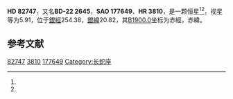 {{Starbox begin
| name = HD 82747
}}
{{Starbox observe
| epoch = [[J2000.0|J2000.0]]
| constell = {{星座名待查}}<ref name=SIMBAD>{{cite web
 | url=http://simbad.u-strasbg.fr/simbad/sim-id?Ident=HR+3810
 | title =Pulsating variable Star
 | publisher=Centre de Données astronomiques de Strasbourg
 | work=SIMBAD
 | accessdate=2012-07-13}}</ref><ref name=DATA>{{cite web
 | url=http://vizier.u-strasbg.fr/viz-bin/VizieR-5?-out.add=.&-source=5050&-corr=PK=HR&-out.max=9999&HR=3810
 | title=VizieR Detailed Page
 | accessdate=2012-07-13
 | archive-date=2016-03-05
 | archive-url=https://web.archive.org/web/20160305004944/http://vizier.u-strasbg.fr/viz-bin/VizieR-5?-out.add=.&-source=5050&-corr=PK=HR&-out.max=9999&HR=3810
 | dead-url=no
 }}</ref>
| 星官 = 
| ra = {{RA|9|33|26.2}}<ref name=SIMBAD /><ref name=DATA />
| dec = {{DEC|-22|51|50}}<ref name=SIMBAD /><ref name=DATA />
| appmag_v = 5.91<ref name=SIMBAD /><ref name=DATA />
}}
{{Starbox character
| class = A0Vn<ref name=SIMBAD /><ref name=DATA />
| b-v = 0.02<ref name=SIMBAD /><ref name=DATA />
| u-b = <ref name=SIMBAD /><ref name=DATA />
| r-i = <ref name=SIMBAD /><ref name=DATA />
| variable = 
}}
{{Starbox astrometry
| radial_v = 
| prop_mo_ra = 15
| parallax = 
| p_error = 
}}
{{Starbox catalog
| names =BD-22 2645，[[SAO星表|SAO]] 177649，[[HD星表|HD]] 82747，[[HR星表|HR]] 3810}}
{{Starbox reference |Simbad=HR+3810}}
{{Starbox end}}

'''HD 82747'''，又名'''BD-22 2645'''，'''SAO 177649'''、'''HR 3810'''，是一颗恒星<ref name=SIMBAD /><ref name=DATA />，视星等为5.91，位于[[銀道座標系|銀經]]254.38，[[銀道座標系|銀緯]]20.82，其[[B1900.0|B1900.0]]坐标为赤經{{RA|9|28|52.9}}，赤緯{{DEC|-22|20.82|19}}。

== 参考文献 ==
{{reflist}}

{{star-stub}}

[[Category:HD和HDE天體|82747]]
[[Category:HR天體|3810]]
[[Category:SAO天體|177649]]
[[Category:长蛇座|Category:长蛇座]]